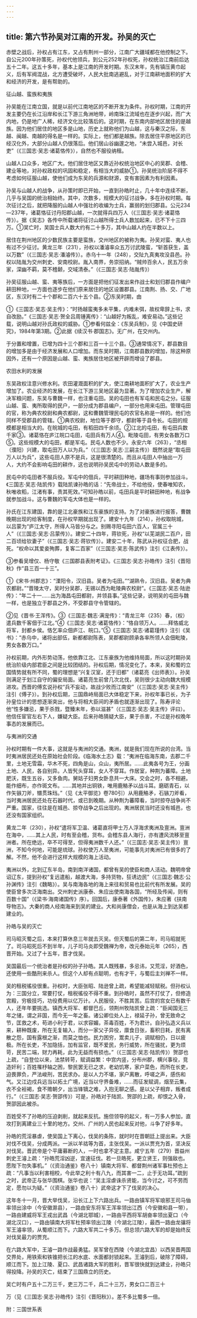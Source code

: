 ```yaml
---
---
---
```

title: 第六节孙吴对江南的开发。孙吴的灭亡
---



赤壁之战后，孙权占有江东，又占有荆州一部分，江南广大疆域都在他控制之下。自公元200年孙策死，孙权代他领兵，到公元252年孙权死，孙权统治江南前后达五十二年。这五十多年，基本上是江南的开发时期。东汉末年，先有镇压黄巾起义，后有军阀混战，北方遭受破坏，人民大批南逃避乱，对于江南耕地面积的扩大和经济的开发，是有帮助的。

征山越、蛮族和夷族

孙吴能在江南立国，就是以前代江南地区的不断开发为条件。孙权时期，江南的开发主要仍在长江沿岸和长江下游三角洲地带，岭南珠江流域也在逐步兴起，而广大内地，仍是地广人稀，经济文化比较落后的。这时期，在东南内部地区居住的是越族。因为他们居住的地区多是山地，历史上就称他们为山越，这与秦汉之际，东越、闽越、南越的得名是一样的。实际上，他们都是越族。除去居住平原地区的已经汉化外，大部分山越人仍很落后。他们居山谷幽邃之地，“未尝入城邑，对长吏”（《三国志·吴志·诸葛恪传》），自然也不服役纳租。

山越人口众多，地区广大。他们居住地区又靠近孙权统治地区中心的吴郡、会稽、建业等地，对孙权政权的巩固和稳定，有相当大的威胁①。孙吴统治阶层不得不考虑如何征服山越，使他们成为东吴的兵源和财源，变有害因素为有利因素。

孙吴与山越人的战争，从孙策时即已开始，一直到孙皓时止，几十年中连续不断，几乎与吴国的统治相始终。其中，次数多，规模大的征讨战争，多在孙权时期。每次征讨之后，就把降服的山越人中强壮的收编为士兵，赢弱的划归郡县。公元234—237年，诸葛恪征讨丹阳郡山越，一次就得兵四万人（《三国志·吴志·诸葛恪传》）。据《吴志》各传中所载诸将征讨山越所得士兵人数加起来，已不下十三四万。①吴亡时，吴国士兵人数大约有二十多万，其中山越人约在半数以上。

居住在荆州地区的少数民族主要是蛮族，交州地区的被称为夷。孙吴对蛮、夷人也有过不少征讨。黄龙三年（231），孙权以潘濬率众五万讨武陵蛮，“斩首获生，盖以万数”（《三国志·吴志·潘濬传》）。赤乌十一年（248），交阯九真夷攻没县邑。孙权以陆胤为交州刺史、安南校尉。胤入南界，务崇招纳。“贼帅百余人，民五万余家，深幽不羁，莫不稽颡，交域清泰。”（《三国志·吴志·陆胤传》）

孙吴征服山越、蛮、夷等族后，一方面是把他们征发出来作战士和划归郡县作编户耕田种地，一方面也逐步在他们原来居住的地区设置郡县。江南荆、扬、交、广地区，东汉时有二十个郡和二百六十五个县。②东吴时期，由

①《三国志·吴志·吴主传》：“时扬越蛮夷多未平集，内难未弭，故权卑辞上书，求自改励。”《三国志·吴志·贺全吕周锺离传》：“山越好为叛乱，难安易动。”这些记载，说明山越对孙氏政权的威胁。①参看何兹全：《东吴兵制》，见《中国史研究》，1984年第3期。②此据《续汉书·郡国志》。无广州，在交州内。

于分置和增置，已增为四十三个郡和三百一十三个县。③通常情况下，郡县数目的增加多是由于经济发展和人口增加。而东吴时期，江南郡县数的增加，除这种原因外，还有一个原因是山越、蛮、夷族居住地区被开辟而增设了郡县。

农田水利的发展

东吴政权注意兴修水利。农田灌溉面积的扩大，使江南耕地面积扩大了，农业生产增加了。农业经济的发展，在长江下游三吴地区最为显著。为了增加农业生产，解决军粮问题，东吴与曹魏一样，也注重屯田。吴的屯田也有军屯和民屯之分。征服山越、蛮、夷所取得的民户，一部分成为郡县编户，一部分也用来屯田。管理屯田的官，称为典农校尉和典农都尉，这和曹魏管理民屯的农官名称是一样的。他们也同样不受郡县的管辖。①典农校尉，地位等于郡守，都尉等于县令长。屯田的规模都是相当大的。在皖城的屯田，有稻田四千余顷。②江北的屯田，有屯田兵数千家③。诸葛恪在庐江皖口屯田，屯田兵有万人④。毗陵屯田，有男女各数万口⑤。这些规模大的屯田，都是军屯。民屯人数也不少。永安六年（263），“丞相（濮阳）兴建，取屯田万人以为兵。”（《三国志·吴志·三嗣主传》）既然说是“取屯田万人以为兵”，这些屯田人原不是兵，这是很清楚的。而且从屯田人中抽出一万人，大约不会影响屯田的耕作，这也说明孙吴民屯中的劳动人数是多的。

民屯中的屯田者不服兵役。军屯中的佃兵，平时耕田种地，疆场有事则参加战斗。《三国志·吴志·陆凯传》载陆凯谏孙皓的话：“先帝战士，不给他役，使春唯知农，秋唯收稻，江渚有事，责其死效。”可知孙皓以前，屯田兵是平时耕田种地，有战争就参加战斗。这与曹魏的军屯大体也是一样的。

孙氏在江东建国，靠的是江北豪族和江东豪族的支持。为了对豪族进行报答，曹魏晚期出现的给客制度，在孙权早期就出现了。建安十九年（214），孙权取皖城，以吕蒙为“庐江太守，所得人马皆分与之。别赐寻阳屯田六百人，官属三十人”（《三国志·吴志·吕蒙传》）。建安二十四年，蒋钦死，孙权“以芜湖民二百户，田二百顷给钦妻子”（《三国志·吴志·蒋钦传》）。建安二十年，陈武从孙权征合肥，战死。“权命以其爱妾殉葬，复客二百家”（《三国志·吴志·陈武传》注引《江表传》）。

③参看吴增仅、杨守敬《三国郡县表附考证》。《三国志·吴志·孙皓传》注引《晋阳秋》作“县三百一十三”。

①《宋书·州郡志》：“溧阳令，汉旧县。吴者为屯田。”“湖熟令，汉旧县。吴者为典农都尉。”“晋陵太守，吴时分吴郡，无锡以西为毗陵典农校尉”。《三国志·吴志·陆逊传》：“年二十一……出为海昌屯田都尉，并领县事。”这些记录，说明吴的屯田与魏一样，也是独立于郡县之外，不受郡县守令管辖的。

②见《晋书·王浑传》。③《三国志·魏志·满宠传》：“青龙三年（235）春，（权）遣兵数千客佃于江北。”④《三国志·吴志·诸葛恪传》：“恪自领万人。……拜恪威北将军，封都乡侯。恪乞率众佃庐江、皖口。”⑤《三国志·吴志·诸葛瑾传》注引《吴书》：“赤乌中，诸将出部伍，新都都尉陈表，吴郡都尉顾承各率所领人会佃毗陵，男女各数万口。”

孙权前期，内外形势动荡，他依靠江北、江东豪族为他维持局面，所以这时期孙吴统治阶级内部君臣之间是比较团结的。孙权后期，情况变化了。本来，吴和蜀的立国情势就有所不同，蜀的理想是“兴复汉室，还于旧都”（诸葛亮《出师表》）。孙吴则满足于划江自守的偏安局面。诸葛亮生前曾几次北伐，吴则很少主动向魏大规模进攻。西晋的傅玄说孙权“兵不妄动，故战少败而江南安”（《三国志·吴志·吴主传》注引《傅子》）。到孙权后期，三国鼎峙局面已大体稳定下来，孙权年事已长，为子孙皇位计的思想逐渐突出，他与将相大臣间的矛盾也就逐渐出现了。陈寿评论他“性多嫌忌，果于杀戮，暨臻末年，弥以滋甚”（《三国志·吴志·吴主传》评曰）。他信任宦官左右下人，嫌疑大臣。后来孙皓猜疑大臣，果于杀害，不过是孙权晚年事态的发展而已。

与夷洲的交通

孙权时期有一件大事，这就是与夷洲的交通。夷洲，就是我们现在所说的台湾。当时夷洲居民还处在原始社会阶段。《临海水土志》载：“夷洲在临海东南，去郡二千里，土地无雪霜，华木不死，四角是山，众山，夷所居。……此夷各号为王，分画土地、人民，各自别异。人皆髠头穿耳，女人不穿耳。作居室，种荆为蕃障。土地肥沃，既生五谷，又多鱼肉。舅姑子妇男女卧息共一大床。交会之时，各不相避。能作细布，亦作斑文布。……其地并出铜铁，唯用鹿觡矛以战斗耳。磨砺青石，以作矢镞刀斧，镮贯珠珰。”（见《太平御览》卷780引）从用鹿觡矛，石镞刀斧看，当时夷洲居民还处在石器时代，或已到晚期。从种荆为蕃障看，当时掠夺战争尚不严重。国家，往往是在城邑、掠夺战争之后出现的。夷洲居民当时还没有城邑，也还没有国家组织。

黄龙二年（230），孙权“遣将军卫温、诸葛直将甲士万人浮海求夷洲及亶洲。亶洲在海中，……其上人民，时有至会稽，货布。会稽东县人海行，亦有遭风流移至亶洲者。所在绝远，卒不可得至，但得夷洲数千人还。”（《三国志·吴志·吴主传》）亶洲，不知今何地，可能是琉球。孙权使万人至夷洲，可能事先对夷洲已有很多的了解。不然，他不会进行这样大规模的海上活动。

夷洲以外，北到辽东半岛，南到南洋诸国，都曾有吴的使臣和商人活动。魏明帝曾诏辽东，提到孙权“复远遣船，越渡大海，多持货物，狂诱边民”（《三国志·魏志·公孙渊传》注引《魏略》）。吴与南海各地的海上来往和贸易也比前代有所发展。吴的使臣曾多次泛海南出。交州刺史派康泰、朱应出使南海各国，“所经及传闻，则有百数十国”（《梁书·海南诸国传》序）。回国后，康泰著《外国传》，朱应著《扶南导物志》。大秦的商人经南海来到吴的建业。大和尚康僧会，也是从海上到达吴都建业的。

孙皓与吴的灭亡

司马昭灭蜀之后，本来打算休息三年就去灭吴。但灭蜀后的第二年，司马昭就死了。司马昭死后不到半年，儿子司马炎即受魏禅为帝，改元泰始元年（265），西晋开始。又过了十五年，晋才伐吴。

吴国最后一个统治者是孙权的孙子孙皓。其人既残暴，多忌讳，又荒淫，好酒色，还使用一些酷刑来杀人。但这个人却有点聪明，也有才干，与蜀后主刘禅不一样。

吴的租税徭役很重。孙权时，大臣张昭、陆逊曾上疏，希望能减轻赋税。但孙权认为：三国分立，常要打仗，租税徭役不得不重。到孙皓时，虽然不打仗了，但修造宫殿，穷极技巧，功役费用以亿万计。人民服役，不胜其苦。后宫的宫女已有数千人，还年年要挑选。镇西大将军、都督巴丘，领荆州牧陆凯曾上疏：“臣闻国无三年之储，谓之非国，而今无一年之畜。诸公卿位处人上，禄延子孙，曾无致命之节，匡救之术，苟进小利于君，以求容媚，茶毒百姓，不为君计。自孙弘造义兵以来，耕种既废，所在无复输入，而分一家父子异役，廪食日张，畜积日耗，民有离散之怨，国有露根之渐，而莫之恤也。民力困穷，鬻卖儿子，调赋相仍，日以疲极。所在长吏，不加隐括，加有监官，既不爱民，务行威势，所在骚扰，更为烦苛，民苦二端，财力再耗，此为无益而有损也。”（《三国志·吴志·陆凯传》）贺邵也上疏，“自登位以来，法禁转苛，赋调益繁：中宫内竖，分布州郡，横兴事役，竞造奸利；百姓罹杼轴之困，黎民罢无已之求，老幼饥寒，家户菜色，而所在长吏，迫畏罪负，严法峻刑，苦民求办。是以人力不堪，家户离散，呼嗟之声，感伤和气。又江边戍兵远当以拓土广境，近当以守界备难，……而征发赋调，烟至云集，衣不全裋褐，食不赡朝夕，出当锋镝之难，入抱无聊之感。是以父子相弃，叛者成行。”（《三国志·吴志·贺邵传》）可是，孙皓对于陆凯、贺邵的上疏，却恨之入骨，贺邵因此被杀。

百姓受不了孙皓的压迫剥削，就起来反抗。施但领导的起义，有一万多人参加，直攻打到离建业三十里的地方。交州、广州的人民也起来反对他，斗争了好多年。

孙皓的荒淫暴虐，使吴国上下离心，伐吴的条陈，就时时在晋朝廷上提出来。大臣对伐不伐吴，分成两派。一派以羊祜等为首，主张伐吴。一派以贾充为首，坚决反对伐吴。晋武帝是个平庸募断的人，一时也拿不定主意。咸宁五年（279）晋益州刺史王濬上疏：“孙皓荒淫凶逆，宜速征伐。若一旦皓死，更立贤王，则强敌也。愿陛下勿失事机。”（《资治通鉴》卷八十）镇南大将军、都督荆州诸军事杜预也上疏：“凡事当以利害相校，今此举之利十有八九，而其害一二，止于无功耳。”疏到之时，武帝正与张华围棋。张华也说：“吴主淫虐诛杀贤能，当今讨之，可不劳而定，愿勿以为疑。”（《资治通鉴》卷八十）武帝这才下了伐吴的决心。

这年冬十一月，晋大举伐吴，沿长江上下六路出兵。一路由镇军将军琅邪王司马伷率领出涂中（今安徽滁县），一路由安东将军王浑率领出江西（今安徽和县一带），一路由建威将军王戎出武昌（今湖北鄂城），一路由平西将军胡奋率领出夏口（今湖北汉口），一路由镇南大将军杜预率领出江陵（今湖北江陵），最西一路由龙骧将军王濬率领，从蜀顺江而下。六路大军共二十多万。但总领六路大军的却是始终反对伐吴最力的贾充。

在六路大军中，王濬一路作战最勇猛。吴军曾在西陵（今湖北宜昌）以西吴晋两国交界处，用铁索和铁锥把长江的水底、水面都封锁起来。王濬到后，破除了障碍，顺江而下。加上江陵、夏口、武昌诸路大军的胜利，晋军很快就到达建业，孙皓只得投降。孙吴的灭亡，结束了三国鼎立的历史。

吴亡时有户五十二万三千，吏三万二千，兵二十三万，男女口二百三十

万（见《三国志·吴志·孙皓传》注引《晋阳秋》）。差不多比蜀多一倍。

附：三国世系表